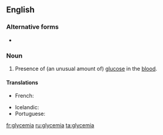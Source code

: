 ==English==
{{wikipedia}}

===Alternative forms===
* {{l|en|glucæmia}} {{qualifier|obsolete}}

===Noun===
{{en-noun|-}}

# {{context|medicine|lang=en}} Presence of (an unusual amount of) [[glucose]] in the [[blood]].

====Translations====
{{trans-top|presence of an unusual amount of glucose in the blood}}
* French: {{t+|fr|glycémie|f}}
{{trans-mid}}
* Icelandic: {{t|is|sykurdreyri|m}}
* Portuguese: {{t+|pt|glicemia|f}}
{{trans-bottom}}

[[fr:glycemia]]
[[ru:glycemia]]
[[ta:glycemia]]